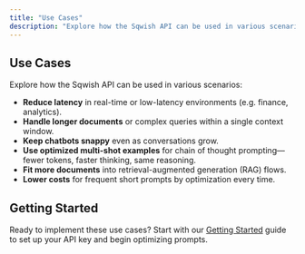 ```yaml
---
title: "Use Cases"
description: "Explore how the Sqwish API can be used in various scenarios"
---
```


## Use Cases

Explore how the Sqwish API can be used in various scenarios:

- **Reduce latency** in real-time or low-latency environments (e.g. finance, analytics).
- **Handle longer documents** or complex queries within a single context window.
- **Keep chatbots snappy** even as conversations grow.
- **Use optimized multi-shot examples** for chain of thought prompting—fewer tokens, faster thinking, same reasoning.
- **Fit more documents** into retrieval-augmented generation (RAG) flows.
- **Lower costs** for frequent short prompts by optimization every time.

## Getting Started

Ready to implement these use cases? Start with our [Getting Started](/getting-started) guide to set up your API key and begin optimizing prompts.
